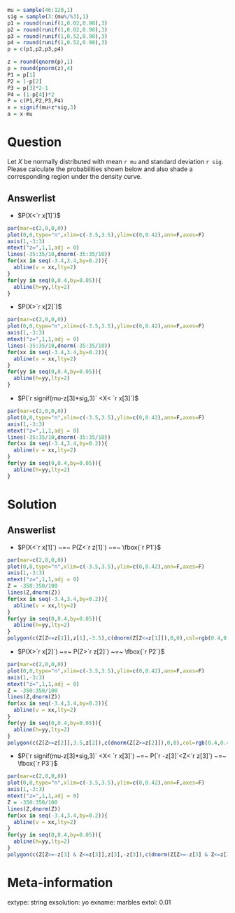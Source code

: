```r
mu = sample(46:120,1)
sig = sample(3:(mu%/%3),1)
p1 = round(runif(1,0.02,0.98),3)
p2 = round(runif(1,0.02,0.98),3)
p3 = round(runif(1,0.52,0.98),3)
p4 = round(runif(1,0.52,0.98),3)
p = c(p1,p2,p3,p4)

z = round(qnorm(p),1)
p = round(pnorm(z),4)
P1 = p[1]
P2 = 1-p[2]
P3 = p[3]*2-1
P4 = (1-p[4])*2
P = c(P1,P2,P3,P4)
x = signif(mu+z*sig,3)
a = x-mu
```

Question
========

Let $X$ be normally distributed with mean `r mu` and standard deviation `r sig`. Please calculate the probabilities shown below and also shade a corresponding region under the density curve.

\setkeys{Gin}{width=.6\textwidth}

Answerlist
--------

* $P(X<`r x[1]`)$  \newline \vfill \hfill
```r
par(mar=c(2,0,0,0))
plot(0,0,type="n",xlim=c(-3.5,3.5),ylim=c(0,0.42),ann=F,axes=F)
axis(1,-3:3)
mtext("z=",1,1,adj = 0)
lines(-35:35/10,dnorm(-35:35/10))
for(xx in seq(-3.4,3.4,by=0.2)){
  abline(v = xx,lty=2)
}
for(yy in seq(0,0.4,by=0.05)){
  abline(h=yy,lty=2)
}
```
* $P(X>`r x[2]`)$  \newline \vfill \hfill
```r
par(mar=c(2,0,0,0))
plot(0,0,type="n",xlim=c(-3.5,3.5),ylim=c(0,0.42),ann=F,axes=F)
axis(1,-3:3)
mtext("z=",1,1,adj = 0)
lines(-35:35/10,dnorm(-35:35/10))
for(xx in seq(-3.4,3.4,by=0.2)){
  abline(v = xx,lty=2)
}
for(yy in seq(0,0.4,by=0.05)){
  abline(h=yy,lty=2)
}
``` 
* $P(`r signif(mu-z[3]*sig,3)` <X< `r x[3]`)$  \newline \vfill \hfill
```r
par(mar=c(2,0,0,0))
plot(0,0,type="n",xlim=c(-3.5,3.5),ylim=c(0,0.42),ann=F,axes=F)
axis(1,-3:3)
mtext("z=",1,1,adj = 0)
lines(-35:35/10,dnorm(-35:35/10))
for(xx in seq(-3.4,3.4,by=0.2)){
  abline(v = xx,lty=2)
}
for(yy in seq(0,0.4,by=0.05)){
  abline(h=yy,lty=2)
}
```

\setkeys{Gin}{width=1\textwidth}

Solution
========

\setkeys{Gin}{width=.6\textwidth}

Answerlist
--------
* $P(X<`r x[1]`) ~=~ P(Z<`r z[1]`) ~=~ \fbox{`r P1`}$ \newline
```r
par(mar=c(2,0,0,0))
plot(0,0,type="n",xlim=c(-3.5,3.5),ylim=c(0,0.42),ann=F,axes=F)
axis(1,-3:3)
mtext("z=",1,1,adj = 0)
Z = -350:350/100
lines(Z,dnorm(Z))
for(xx in seq(-3.4,3.4,by=0.2)){
  abline(v = xx,lty=2)
}
for(yy in seq(0,0.4,by=0.05)){
  abline(h=yy,lty=2)
}
polygon(c(Z[Z<=z[1]],z[1],-3.5),c(dnorm(Z[Z<=z[1]]),0,0),col=rgb(0.4,0.4,0.4,0.4))
```
* $P(X>`r x[2]`) ~=~ P(Z>`r z[2]`) ~=~ \fbox{`r P2`}$ \newline
```r
par(mar=c(2,0,0,0))
plot(0,0,type="n",xlim=c(-3.5,3.5),ylim=c(0,0.42),ann=F,axes=F)
axis(1,-3:3)
mtext("z=",1,1,adj = 0)
Z = -350:350/100
lines(Z,dnorm(Z))
for(xx in seq(-3.4,3.4,by=0.2)){
  abline(v = xx,lty=2)
}
for(yy in seq(0,0.4,by=0.05)){
  abline(h=yy,lty=2)
}
polygon(c(Z[Z>=z[2]],3.5,z[2]),c(dnorm(Z[Z>=z[2]]),0,0),col=rgb(0.4,0.4,0.4,0.4))
```
* $P(`r signif(mu-z[3]*sig,3)` <X< `r x[3]`) ~=~ P(`r -z[3]`<Z<`r z[3]`) ~=~ \fbox{`r P3`}$ \newline
```r
par(mar=c(2,0,0,0))
plot(0,0,type="n",xlim=c(-3.5,3.5),ylim=c(0,0.42),ann=F,axes=F)
axis(1,-3:3)
mtext("z=",1,1,adj = 0)
Z = -350:350/100
lines(Z,dnorm(Z))
for(xx in seq(-3.4,3.4,by=0.2)){
  abline(v = xx,lty=2)
}
for(yy in seq(0,0.4,by=0.05)){
  abline(h=yy,lty=2)
}
polygon(c(Z[Z>=-z[3] & Z<=z[3]],z[3],-z[3]),c(dnorm(Z[Z>=-z[3] & Z<=z[3]]),0,0),col=rgb(0.4,0.4,0.4,0.4))
```

\setkeys{Gin}{width=\textwidth}



Meta-information
============
extype: string
exsolution: yo
exname: marbles
extol: 0.01
